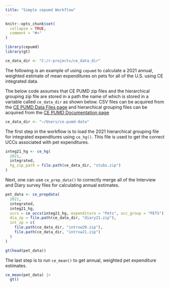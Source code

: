 ```yaml
---
title: "Simple cepumd Workflow"
---
```


```r
knitr::opts_chunk$set(
  collapse = TRUE,
  comment = "#>"
)
```

```r
library(cepumd)
library(gt)
```

```r
ce_data_dir <- "C:/r-projects/ce_data_dir"
```

The following is an example of using `cepumd` to calculate a 2021 annual, weighted estimate of mean expenditures on pets for all of the U.S. using CE integrated data. 

The below code assumes that CE PUMD zip files and the hierarchical grouping zip file are stored in a path the name of which is stored in a variable called `ce_data_dir` as shown below. CSV files can be acquired from the [CE PUMD Data Files page](https://www.bls.gov/cex/pumd_data.htm#csv) and hierarchical grouping files can be acquired from the [CE PUMD Documentation page](https://www.bls.gov/cex/pumd_doc.htm)
```r
ce_data_dir <- "~/Users/ce-pumd-data"
```

The first step in the workflow is to load the 2021 hierarchical grouping file for integrated expenditures using `ce_hg()`. This file is used to get the correct UCCs associated with pet expenditures.
```r
integ21_hg <- ce_hg(
  2021,
  integrated,
  hg_zip_path = file.path(ce_data_dir, "stubs.zip")
)
```

Next, one can use `ce_prep_data()` to correctly merge all of the Interview and Diary survey files for calculating annual estimates.
```r
pet_data <- ce_prepdata(
  2021,
  integrated,
  integ21_hg,
  uccs = ce_uccs(integ21_hg, expenditure = "Pets", ucc_group = "PETS"),
  dia_zp = file.path(ce_data_dir, "diary21.zip"),
  int_zp = c(
    file.path(ce_data_dir, "intrvw20.zip"),
    file.path(ce_data_dir, "intrvw21.zip")
  )
)

gt(head(pet_data))
```

The last step is to run `ce_mean()` to get annual, weighted pet expenditure estimates.
```r
ce_mean(pet_data) |>
  gt()
```


